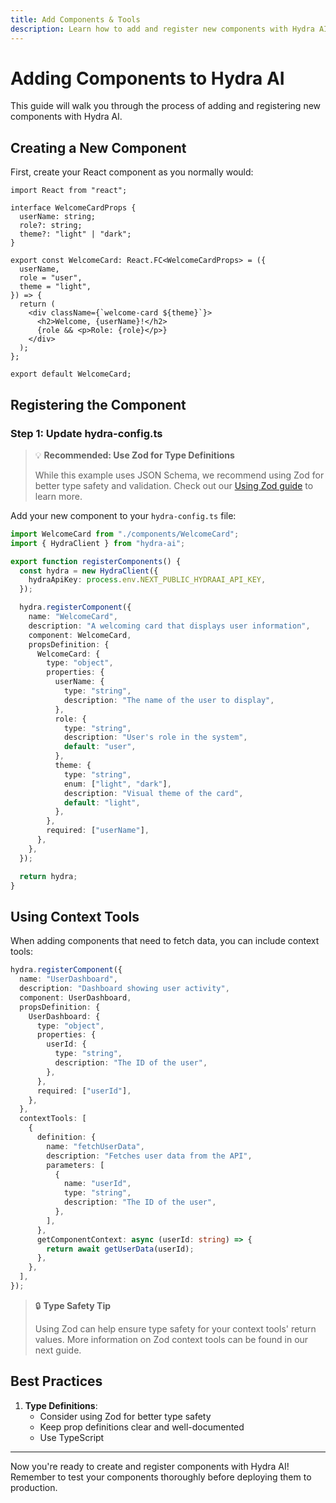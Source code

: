 ```yaml
---
title: Add Components & Tools
description: Learn how to add and register new components with Hydra AI
---
```


# Adding Components to Hydra AI

This guide will walk you through the process of adding and registering new components with Hydra AI.

## Creating a New Component

First, create your React component as you normally would:

```tsx title="src/components/WelcomeCard.tsx"
import React from "react";

interface WelcomeCardProps {
  userName: string;
  role?: string;
  theme?: "light" | "dark";
}

export const WelcomeCard: React.FC<WelcomeCardProps> = ({
  userName,
  role = "user",
  theme = "light",
}) => {
  return (
    <div className={`welcome-card ${theme}`}>
      <h2>Welcome, {userName}!</h2>
      {role && <p>Role: {role}</p>}
    </div>
  );
};

export default WelcomeCard;
```

## Registering the Component

### Step 1: Update hydra-config.ts

> 💡 **Recommended: Use Zod for Type Definitions**
>
> While this example uses JSON Schema, we recommend using Zod for better type safety and validation.
> Check out our [Using Zod guide](/docs/getting-started/using-zod) to learn more.

Add your new component to your `hydra-config.ts` file:

```typescript title="src/hydra-config.ts"
import WelcomeCard from "./components/WelcomeCard";
import { HydraClient } from "hydra-ai";

export function registerComponents() {
  const hydra = new HydraClient({
    hydraApiKey: process.env.NEXT_PUBLIC_HYDRAAI_API_KEY,
  });

  hydra.registerComponent({
    name: "WelcomeCard",
    description: "A welcoming card that displays user information",
    component: WelcomeCard,
    propsDefinition: {
      WelcomeCard: {
        type: "object",
        properties: {
          userName: {
            type: "string",
            description: "The name of the user to display",
          },
          role: {
            type: "string",
            description: "User's role in the system",
            default: "user",
          },
          theme: {
            type: "string",
            enum: ["light", "dark"],
            description: "Visual theme of the card",
            default: "light",
          },
        },
        required: ["userName"],
      },
    },
  });

  return hydra;
}
```

## Using Context Tools

When adding components that need to fetch data, you can include context tools:

```typescript title="src/hydra-config.ts"
hydra.registerComponent({
  name: "UserDashboard",
  description: "Dashboard showing user activity",
  component: UserDashboard,
  propsDefinition: {
    UserDashboard: {
      type: "object",
      properties: {
        userId: {
          type: "string",
          description: "The ID of the user",
        },
      },
      required: ["userId"],
    },
  },
  contextTools: [
    {
      definition: {
        name: "fetchUserData",
        description: "Fetches user data from the API",
        parameters: [
          {
            name: "userId",
            type: "string",
            description: "The ID of the user",
          },
        ],
      },
      getComponentContext: async (userId: string) => {
        return await getUserData(userId);
      },
    },
  ],
});
```

> 🔒 **Type Safety Tip**
>
> Using Zod can help ensure type safety for your context tools' return values.
> More information on Zod context tools can be found in our next guide.

## Best Practices

1. **Type Definitions**:
   - Consider using Zod for better type safety
   - Keep prop definitions clear and well-documented
   - Use TypeScript

---

Now you're ready to create and register components with Hydra AI! Remember to test your components thoroughly before deploying them to production.
